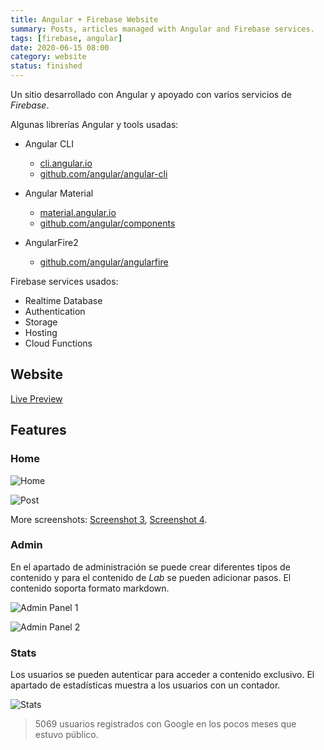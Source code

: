 ```yaml
---
title: Angular + Firebase Website
summary: Posts, articles managed with Angular and Firebase services.
tags: [firebase, angular]
date: 2020-06-15 08:00
category: website
status: finished
---
```


Un sitio desarrollado con Angular y apoyado con varios servicios de _Firebase_.

Algunas librerías Angular y tools usadas:

* Angular CLI
  * [cli.angular.io](https://cli.angular.io/)
  * [github.com/angular/angular-cli](https://github.com/angular/angular-cli)

* Angular Material
  * [material.angular.io](https://material.angular.io/)
  * [github.com/angular/components](https://github.com/angular/components)

* AngularFire2
  * [github.com/angular/angularfire](https://github.com/angular/angularfire)

Firebase services usados:

* Realtime Database
* Authentication
* Storage
* Hosting
* Cloud Functions

## Website 

[Live Preview](https://maksha-41f4f.web.app/)

<GitHub repo="maksha-web"/>

## Features

### Home

![Home](/images/projects/angular-website-1.png)

![Post](/images/projects/angular-website-2.png)

More screenshots: [Screenshot 3](/images/projects/angular-website-3.png), [Screenshot 4](/images/projects/angular-website-4.png).

### Admin

En el apartado de administración se puede crear diferentes tipos de contenido y para el contenido de _Lab_ se pueden adicionar pasos. El contenido soporta formato markdown.

![Admin Panel 1](/images/projects/admin1.png)

![Admin Panel 2](/images/projects/admin2.png)


### Stats

Los usuarios se pueden autenticar para acceder a contenido exclusivo. El apartado de estadísticas muestra a los usuarios con un contador.

![Stats](/images/projects/stats.png)

> 5069 usuarios registrados con Google en los pocos meses que estuvo público.